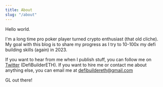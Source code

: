 ```yaml
---
title: About
slug: "/about"
---
```


Hello world.

I'm a long time pro poker player turned crypto enthusiast (that old cliche). My goal with this blog is to share my progress as I try to 10-100x my defi building skills (again) in 2023.

If you want to hear from me when I publish stuff, you can follow me on [Twitter](https://twitter.com/defibuildereth) (DefiBuilderETH). If you want to hire me or contact me about anything else, you can email me at defibuildereth@gmail.com

GL out there!